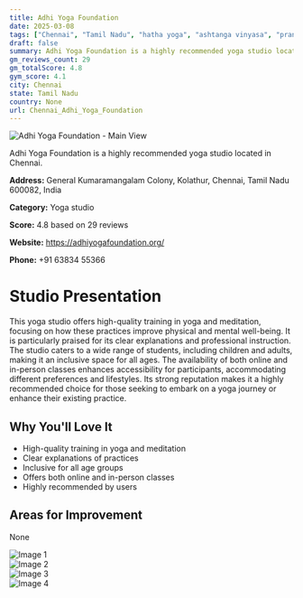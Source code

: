 ```yaml
---
title: Adhi Yoga Foundation
date: 2025-03-08
tags: ["Chennai", "Tamil Nadu", "hatha yoga", "ashtanga vinyasa", "pranayama", "inclusive", "accessible", "Chennai"]  
draft: false
summary: Adhi Yoga Foundation is a highly recommended yoga studio located in Chennai.
gm_reviews_count: 29
gm_totalScore: 4.8
gym_score: 4.1
city: Chennai
state: Tamil Nadu
country: None
url: Chennai_Adhi_Yoga_Foundation
---
```


<div className="aspect-[16/9] relative my-8">
  <img 
    src="https://lh5.googleusercontent.com/p/AF1QipOJIzdhFuAcm1l6FijBlTIYjx8-HOYgE3kfPic4=w1920-h1080-k-no"
    alt="Adhi Yoga Foundation - Main View"
    className="object-cover absolute inset-0 w-full h-full rounded-lg"
  />
</div>

Adhi Yoga Foundation is a highly recommended yoga studio located in Chennai.

**Address:** General Kumaramangalam Colony, Kolathur, Chennai, Tamil Nadu 600082, India

**Category:** Yoga studio

**Score:** 4.8 based on 29 reviews

**Website:** https://adhiyogafoundation.org/

**Phone:** +91 63834 55366

# Studio Presentation

This yoga studio offers high-quality training in yoga and meditation, focusing on how these practices improve physical and mental well-being. It is particularly praised for its clear explanations and professional instruction. The studio caters to a wide range of students, including children and adults, making it an inclusive space for all ages. The availability of both online and in-person classes enhances accessibility for participants, accommodating different preferences and lifestyles. Its strong reputation makes it a highly recommended choice for those seeking to embark on a yoga journey or enhance their existing practice.

## Why You'll Love It

- High-quality training in yoga and meditation
- Clear explanations of practices
- Inclusive for all age groups
- Offers both online and in-person classes
- Highly recommended by users

## Areas for Improvement

None

<div className="grid grid-cols-1 xl:grid-cols-2 gap-4 my-8">
<div className="aspect-[4/3] relative"><img src="https://lh3.googleusercontent.com/p/AF1QipPSfMpZ6Wc0RqiH7UUF-KQsyMi0N1BOBKP-D-W2=w1920-h1080-k-no" alt="Image 1" className="object-cover absolute inset-0 w-full h-full rounded-lg" /></div>
<div className="aspect-[4/3] relative"><img src="https://lh5.googleusercontent.com/p/AF1QipOkKOe3MgZBfoAYRUoJpBRcdcjqJb8smi1RbJ0x=w1920-h1080-k-no" alt="Image 2" className="object-cover absolute inset-0 w-full h-full rounded-lg" /></div>
<div className="aspect-[4/3] relative"><img src="https://lh5.googleusercontent.com/p/AF1QipPHY9Z403foKO3UfkJqXMnPE7tHxFRNRyc40V4K=w1920-h1080-k-no" alt="Image 3" className="object-cover absolute inset-0 w-full h-full rounded-lg" /></div>
<div className="aspect-[4/3] relative"><img src="https://lh5.googleusercontent.com/p/AF1QipO7eTzlb-KO_pxOAFuwQwzoIYtEzc4oGvUn8XK_=w1920-h1080-k-no" alt="Image 4" className="object-cover absolute inset-0 w-full h-full rounded-lg" /></div>
</div>